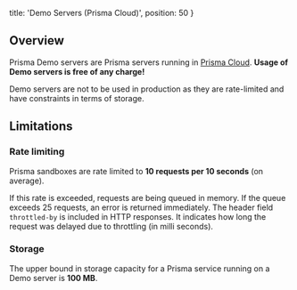 
  title: 'Demo Servers (Prisma Cloud)',
  position: 50
}

## Overview

Prisma Demo servers are Prisma servers running in [Prisma Cloud](https://www.prisma.io/cloud/). **Usage of Demo servers is free of any charge!**

Demo servers are not to be used in production as they are rate-limited and have constraints in terms of storage.

## Limitations

### Rate limiting

Prisma sandboxes are rate limited to **10 requests per 10 seconds** (on average).

If this rate is exceeded, requests are being queued in memory. If the queue exceeds 25 requests, an error is returned immediately. The header field `throttled-by` is included in HTTP responses. It indicates how long the request was delayed due to throttling (in milli seconds).

### Storage

The upper bound in storage capacity for a Prisma service running on a Demo server is **100 MB**.
